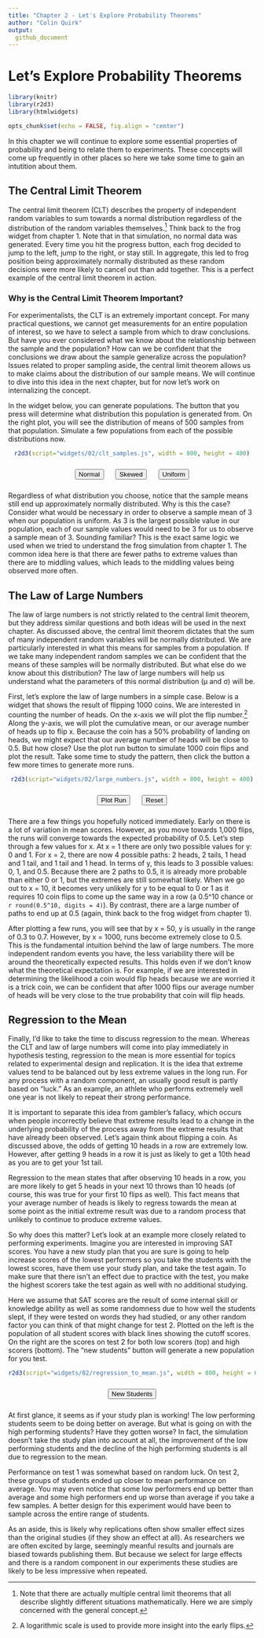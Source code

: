 ```yaml
---
title: "Chapter 2 - Let's Explore Probability Theorems"
author: "Colin Quirk"
output:
  github_document
---
```


# Let's Explore Probability Theorems

```r
library(knitr)
library(r2d3)
library(htmlwidgets)

opts_chunk$set(echo = FALSE, fig.align = "center")
```

In this chapter we will continue to explore some essential properties of probability and being to relate them to experiments. These concepts will come up frequently in other places so here we take some time to gain an intutition about them.

## The Central Limit Theorem

The central limit theorem (CLT) describes the property of independent random variables to sum towards a normal distribution regardless of the distribution of the random variables themselves.^[Note that there are actually multiple central limit theorems that all describe slightly different situations mathematically. Here we are simply concerned with the general concept.] Think back to the frog widget from chapter 1. Note that in that simulation, no normal data was generated. Every time you hit the progress button, each frog decided to jump to the left, jump to the right, or stay still. In aggregate, this led to frog position being approximately normally distributed as these random decisions were more likely to cancel out than add together. This is a perfect example of the central limit theorem in action.

### Why is the Central Limit Theorem Important?

For experimentalists, the CLT is an extremely important concept. For many practical questions, we cannot get measurements for an entire population of interest, so we have to select a sample from which to draw conclusions. But have you ever considered what we know about the relationship between the sample and the population? How can we be confident that the conclusions we draw about the sample generalize across the population? Issues related to proper sampling aside, the central limit theorem allows us to make claims about the distribution of our sample means. We will continue to dive into this idea in the next chapter, but for now let's work on internalizing the concept. 

In the widget below, you can generate populations. The button that you press will determine what distribution this population is generated from. On the right plot, you will see the distribution of means of 500 samples from that population. Simulate a few populations from each of the possible distributions now.

<center>
```r
r2d3(script="widgets/02/clt_samples.js", width = 800, height = 400)
```

<form>
  <button id='normalDistButton' style='margin: 10px'>Normal</button>
  <button id='skewDistButton' style='margin: 10px'>Skewed</button>
  <button id='unifDistButton' style='margin: 10px'>Uniform</button>
</form>
</center>

Regardless of what distribution you choose, notice that the sample means still end up approximately normally distributed. Why is this the case? Consider what would be necessary in order to observe a sample mean of 3 when our population is uniform. As 3 is the largest possible value in our population, each of our sample values would need to be 3 for us to observe a sample mean of 3. Sounding familiar? This is the exact same logic we used when we tried to understand the frog simulation from chapter 1. The common idea here is that there are fewer paths to extreme values than there are to middling values, which leads to the middling values being observed more often.

## The Law of Large Numbers

The law of large numbers is not strictly related to the central limit theorem, but they address similar questions and both ideas will be used in the next chapter. As discussed above, the central limit theorem dictates that the sum of many independent random variables will be normally distributed. We are particularly interested in what this means for samples from a population. If we take many independent random samples we can be confident that the means of these samples will be normally distributed. But what else do we know about this distribution? The law of large numbers will help us understand what the parameters of this normal distribution (μ and σ) will be.

First, let's explore the law of large numbers in a simple case. Below is a widget that shows the result of flipping 1000 coins. We are interested in counting the number of heads. On the x-axis we will plot the flip number.^[A logarithmic scale is used to provide more insight into the early flips.] Along the y-axis, we will plot the cumulative mean, or our average number of heads up to flip x. Because the coin has a 50% probability of landing on heads, we might expect that our average number of heads will be close to 0.5. But how close? Use the plot run button to simulate 1000 coin flips and plot the result. Take some time to study the pattern, then click the button a few more times to generate more runs.

<center>
```r
r2d3(script="widgets/02/large_numbers.js", width = 800, height = 400)
```

<form>
  <button id='plotButton' style='margin: 10px'>Plot Run</button>
  <button id='resetButton' style='margin: 10px'>Reset</button>
</form>
</center>

There are a few things you hopefully noticed immediately. Early on there is a lot of variation in mean scores. However, as you move towards 1,000 flips, the runs will converge towards the expected probability of 0.5. Let's step through a few values for x. At x = 1 there are only two possible values for y: 0 and 1. For x = 2, there are now 4 possible paths: 2 heads, 2 tails, 1 head and 1 tail, and 1 tail and 1 head. In terms of y, this leads to 3 possible values: 0, 1, and 0.5. Because there are 2 paths to 0.5, it is already more probable than either 0 or 1, but the extremes are still somewhat likely. When we go out to x = 10, it becomes very unlikely for y to be equal to 0 or 1 as it requires 10 coin flips to come up the same way in a row (a 0.5^10 chance or `r round(0.5^10, digits = 4)`). By contrast, there are a large number of paths to end up at 0.5 (again, think back to the frog widget from chapter 1).

After plotting a few runs, you will see that by x = 50, y is usually in the range of 0.3 to 0.7. However, by x = 1000, runs become extremely close to 0.5. This is the fundamental intuition behind the law of large numbers. The more independent random events you have, the less variability there will be around the theoretically expected results. This holds even if we don't know what the theoretical expectation is. For example, if we are interested in determining the likelihood a coin would flip heads because we are worried it is a trick coin, we can be confident that after 1000 flips our average number of heads will be very close to the true probability that coin will flip heads.

## Regression to the Mean

Finally, I'd like to take the time to discuss regression to the mean. Whereas the CLT and law of large numbers will come into play immediately in hypothesis testing, regression to the mean is more essential for topics related to experimental design and replication. It is the idea that extreme values tend to be balanced out by less extreme values in the long run. For any process with a random component, an usually good result is partly based on "luck." As an example, an athlete who performs extremely well one year is not likely to repeat their strong performance.

It is important to separate this idea from gambler's fallacy, which occurs when people incorrectly believe that extreme results lead to a change in the underlying probability of the process away from the extreme results that have already been observed. Let's again think about flipping a coin. As discussed above, the odds of getting 10 heads in a row are extremely low. However, after getting 9 heads in a row it is just as likely to get a 10th head as you are to get your 1st tail.

Regression to the mean states that after observing 10 heads in a row, you are more likely to get 5 heads in your next 10 throws than 10 heads (of course, this was true for your first 10 flips as well). This fact means that your average number of heads is likely to regress towards the mean at some point as the initial extreme result was due to a random process that unlikely to continue to produce extreme values.

So why does this matter? Let's look at an example more closely related to performing experiments. Imagine you are interested in improving SAT scores. You have a new study plan that you are sure is going to help increase scores of the lowest performers so you take the students with the lowest scores, have them use your study plan, and take the test again. To make sure that there isn't an effect due to practice with the test, you make the highest scorers take the test again as well with no additional studying.

Here we assume that SAT scores are the result of some internal skill or knowledge ability as well as some randomness due to how well the students slept, if they were tested on words they had studied, or any other random factor you can think of that might change for test 2. Plotted on the left is the population of all student scores with black lines showing the cutoff scores. On the right are the scores on test 2 for both low scorers (top) and high scorers (bottom). The "new students" button will generate a new population for you test.

<center>
```r
r2d3(script="widgets/02/regression_to_mean.js", width = 800, height = 600)
```

<form>
  <button id='newSampleButton' style='margin: 10px'>New Students</button>
</form>
</center>

At first glance, it seems as if your study plan is working! The low performing students seem to be doing better on average. But what is going on with the high performing students? Have they gotten worse? In fact, the simulation doesn't take the study plan into account at all, the improvement of the low performing students and the decline of the high performing students is all due to regression to the mean.

Performance on test 1 was somewhat based on random luck. On test 2, these groups of students ended up closer to mean performance on average. You may even notice that some low performers end up better than average and some high performers end up worse than average if you take a few samples. A better design for this experiment would have been to sample across the entire range of students.

As an aside, this is likely why replications often show smaller effect sizes than the original studies (if they show an effect at all). As researchers we are often excited by large, seemingly meanful results and journals are biased towards publishing them. But because we select for large effects and there is a random component in our experiments these studies are likely to be less impressive when repeated.
